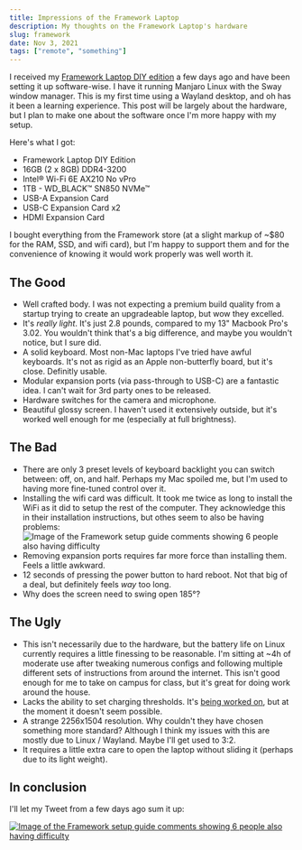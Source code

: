 ```yaml
---
title: Impressions of the Framework Laptop
description: My thoughts on the Framework Laptop's hardware
slug: framework
date: Nov 3, 2021
tags: ["remote", "something"]
---
```


I received my [Framework Laptop DIY edition](https://frame.work) a few days ago and have been setting it up software-wise. I have it running Manjaro Linux with the Sway window manager. This is my first time using a Wayland desktop, and oh has it been a learning experience. This post will be largely about the hardware, but I plan to make one about the software once I'm more happy with my setup.

Here's what I got:

- Framework Laptop DIY Edition
- 16GB (2 x 8GB) DDR4-3200
- Intel® Wi-Fi 6E AX210 No vPro
- 1TB - WD_BLACK™ SN850 NVMe™
- USB-A Expansion Card
- USB-C Expansion Card x2
- HDMI Expansion Card

I bought everything from the Framework store (at a slight markup of ~$80 for the RAM, SSD, and wifi card), but I'm happy to support them and for the convenience of knowing it would work properly was well worth it.

## The Good

- Well crafted body. I was not expecting a premium build quality from a startup trying to create an upgradeable laptop, but wow they excelled.
- It's _really light_. It's just 2.8 pounds, compared to my 13" Macbook Pro's 3.02. You wouldn't think that's a big difference, and maybe you wouldn't notice, but I sure did.
- A solid keyboard. Most non-Mac laptops I've tried have awful keyboards. It's not as rigid as an Apple non-butterfly board, but it's close. Definitly usable.
- Modular expansion ports (via pass-through to USB-C) are a fantastic idea. I can't wait for 3rd party ones to be released.
- Hardware switches for the camera and microphone.
- Beautiful glossy screen. I haven't used it extensively outside, but it's worked well enough for me (especially at full brightness).

## The Bad

- There are only 3 preset levels of keyboard backlight you can switch between: off, on, and half. Perhaps my Mac spoiled me, but I'm used to having more fine-tuned control over it.
- Installing the wifi card was difficult. It took me twice as long to install the WiFi as it did to setup the rest of the computer. They acknowledge this in their installation instructions, but othes seem to also be having problems:
  ![Image of the Framework setup guide comments showing 6 people also having difficulty](/blog/framework/comments.png)
- Removing expansion ports requires far more force than installing them. Feels a little awkward.
- 12 seconds of pressing the power button to hard reboot. Not that big of a deal, but definitely feels _way_ too long.
- Why does the screen need to swing open 185°?

## The Ugly

- This isn't necessarily due to the hardware, but the battery life on Linux currently requires a little finessing to be reasonable. I'm sitting at ~4h of moderate use after tweaking numerous configs and following multiple different sets of instructions from around the internet. This isn't good enough for me to take on campus for class, but it's great for doing work around the house.
- Lacks the ability to set charging thresholds. It's [being worked on](https://community.frame.work/t/battery-charge-optioms/755/3), but at the moment it doesn't seem possible.
- A strange 2256x1504 resolution. Why couldn't they have chosen something more standard? Although I think my issues with this are mostly due to Linux / Wayland. Maybe I'll get used to 3:2.
- It requires a little extra care to open the laptop without sliding it (perhaps due to its light weight).

## In conclusion

I'll let my Tweet from a few days ago sum it up:

[![Image of the Framework setup guide comments showing 6 people also having difficulty](/blog/framework/twitter.png)](https://twitter.com/max_leiter/status/1455642990274248706)
